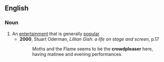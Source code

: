 ==English==

===Noun===
{{en-noun}}

# An [[entertainment]] that is generally [[popular]]
#*'''2000''', Stuart Oderman, ''Lillian Gish: a life on stage and screen'', p.17
#*:Moths and the Flame seems to be the '''crowdpleaser''' here, having matinee and evening performances.